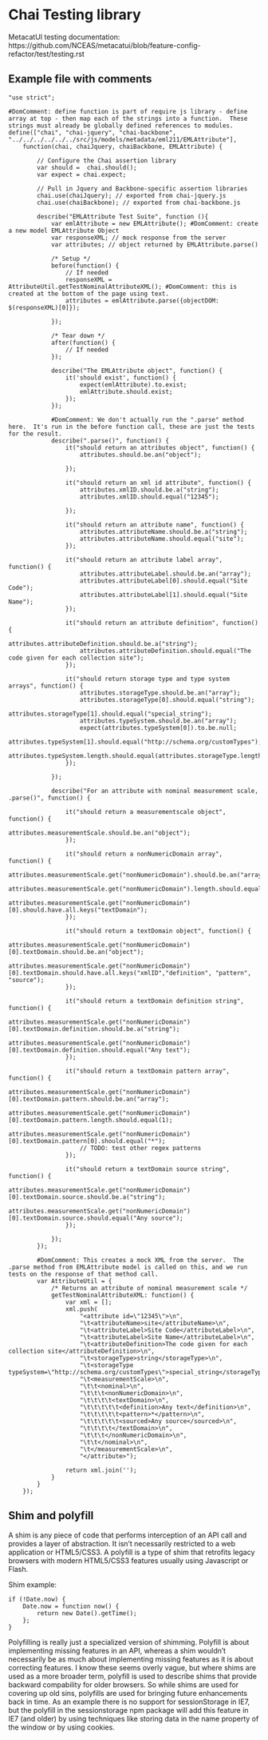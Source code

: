 # Chai Testing library 
MetacatUI testing documentation: https://github.com/NCEAS/metacatui/blob/feature-config-refactor/test/testing.rst 

## Example file with comments 

```
"use strict";

#DomComment: define function is part of require js library - define array at top - then map each of the strings into a function.  These strings must already be globally defined references to modules. 
define(["chai", "chai-jquery", "chai-backbone",
"../../../../../../src/js/models/metadata/eml211/EMLAttribute"],
    function(chai, chaiJquery, chaiBackbone, EMLAttribute) {

        // Configure the Chai assertion library
        var should =  chai.should();
        var expect = chai.expect;

        // Pull in Jquery and Backbone-specific assertion libraries
        chai.use(chaiJquery); // exported from chai-jquery.js
        chai.use(chaiBackbone); // exported from chai-backbone.js

        describe("EMLAttribute Test Suite", function (){
            var emlAttribute = new EMLAttribute(); #DomComment: create a new model EMLAttribute Object 
            var responseXML; // mock response from the server 
            var attributes; // object returned by EMLAttribute.parse()

            /* Setup */
            before(function() {
                // If needed
                responseXML = AttributeUtil.getTestNominalAttributeXML(); #DomComment: this is created at the bottom of the page using text. 
                attributes = emlAttribute.parse({objectDOM: $(responseXML)[0]});

            });

            /* Tear down */
            after(function() {
                // If needed
            });

            describe("The EMLAttribute object", function() {
                it('should exist', function() {
                    expect(emlAttribute).to.exist;
                    emlAttribute.should.exist;
                });
            });
            
            #DomComment: We don't actually run the ".parse" method here.  It's run in the before function call, these are just the tests for the result.
            describe(".parse()", function() {
                it("should return an attributes object", function() {
                    attributes.should.be.an("object");

                });

                it("should return an xml id attribute", function() {
                    attributes.xmlID.should.be.a("string");
                    attributes.xmlID.should.equal("12345");

                });

                it("should return an attribute name", function() {
                    attributes.attributeName.should.be.a("string");
                    attributes.attributeName.should.equal("site");
                });

                it("should return an attribute label array", function() {
                    attributes.attributeLabel.should.be.an("array");
                    attributes.attributeLabel[0].should.equal("Site Code");
                    attributes.attributeLabel[1].should.equal("Site Name");
                });

                it("should return an attribute definition", function() {
                    attributes.attributeDefinition.should.be.a("string");
                    attributes.attributeDefinition.should.equal("The code given for each collection site");
                });

                it("should return storage type and type system arrays", function() {
                    attributes.storageType.should.be.an("array");
                    attributes.storageType[0].should.equal("string");
                    attributes.storageType[1].should.equal("special_string");
                    attributes.typeSystem.should.be.an("array");
                    expect(attributes.typeSystem[0]).to.be.null;
                    attributes.typeSystem[1].should.equal("http://schema.org/customTypes");
                    attributes.typeSystem.length.should.equal(attributes.storageType.length);
                });

            });

            describe("For an attribute with nominal measurement scale, .parse()", function() {

                it("should return a measurementscale object", function() {
                    attributes.measurementScale.should.be.an("object");
                });

                it("should return a nonNumericDomain array", function() {
                    attributes.measurementScale.get("nonNumericDomain").should.be.an("array");
                    attributes.measurementScale.get("nonNumericDomain").length.should.equal(1);
                    attributes.measurementScale.get("nonNumericDomain")[0].should.have.all.keys("textDomain");
                });

                it("should return a textDomain object", function() {
                    attributes.measurementScale.get("nonNumericDomain")[0].textDomain.should.be.an("object");
                    attributes.measurementScale.get("nonNumericDomain")[0].textDomain.should.have.all.keys("xmlID","definition", "pattern", "source");
                });

                it("should return a textDomain definition string", function() {
                    attributes.measurementScale.get("nonNumericDomain")[0].textDomain.definition.should.be.a("string");
                    attributes.measurementScale.get("nonNumericDomain")[0].textDomain.definition.should.equal("Any text");
                });

                it("should return a textDomain pattern array", function() {
                    attributes.measurementScale.get("nonNumericDomain")[0].textDomain.pattern.should.be.an("array");
                    attributes.measurementScale.get("nonNumericDomain")[0].textDomain.pattern.length.should.equal(1);
                    attributes.measurementScale.get("nonNumericDomain")[0].textDomain.pattern[0].should.equal("*");
                    // TODO: test other regex patterns
                });

                it("should return a textDomain source string", function() {
                    attributes.measurementScale.get("nonNumericDomain")[0].textDomain.source.should.be.a("string");
                    attributes.measurementScale.get("nonNumericDomain")[0].textDomain.source.should.equal("Any source");
                });

            });
        });
        
        #DomComment: This creates a mock XML from the server.  The .parse method from EMLAttribute model is called on this, and we run tests on the response of that method call.
        var AttributeUtil = {
            /* Returns an attribute of nominal measurement scale */
            getTestNominalAttributeXML: function() {
                var xml = [];
                xml.push(
                    "<attribute id=\"12345\">\n",
                    "\t<attributeName>site</attributeName>\n",
                    "\t<attributeLabel>Site Code</attributeLabel>\n",
                    "\t<attributeLabel>Site Name</attributeLabel>\n",
                    "\t<attributeDefinition>The code given for each collection site</attributeDefinition>\n",
                    "\t<storageType>string</storageType>\n",
                    "\t<storageType typeSystem=\"http://schema.org/customTypes\">special_string</storageType>\n",
                    "\t<measurementScale>\n",
                    "\t\t<nominal>\n",
                    "\t\t\t<nonNumericDomain>\n",
                    "\t\t\t\t<textDomain>\n",
                    "\t\t\t\t\t<definition>Any text</definition>\n",
                    "\t\t\t\t\t<pattern>*</pattern>\n",
                    "\t\t\t\t\t<sourced>Any source</sourced>\n",
                    "\t\t\t\t</textDomain>\n",
                    "\t\t\t</nonNumericDomain>\n",
                    "\t\t</nominal>\n",
                    "\t</measurementScale>\n",
                    "</attribute>");

                return xml.join('');
            }
        }
    });

```

## Shim and polyfill 
A shim is any piece of code that performs interception of an API call and provides a layer of abstraction. It isn't necessarily restricted to a web application or HTML5/CSS3. A polyfill is a type of shim that retrofits legacy browsers with modern HTML5/CSS3 features usually using Javascript or Flash.

Shim example: 
```
if (!Date.now) {
    Date.now = function now() {
        return new Date().getTime();
    };
}
```

Polyfilling is really just a specialized version of shimming. Polyfill is about implementing missing features in an API, whereas a shim wouldn’t necessarily be as much about implementing missing features as it is about correcting features. I know these seems overly vague, but where shims are used as a more broader term, polyfill is used to describe shims that provide backward compability for older browsers. So while shims are used for covering up old sins, polyfills are used for bringing future enhancements back in time. As an example there is no support for sessionStorage in IE7, but the polyfill in the sessionstorage npm package will add this feature in IE7 (and older) by using techniques like storing data in the name property of the window or by using cookies.
